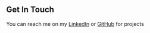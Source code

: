 ## Get In Touch

You can reach me on my [LinkedIn](https://www.linkedin.com/in/vatsalparmar98/) or [GitHub](https://github.com/vatsalp98) for projects